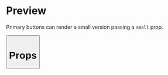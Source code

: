 

<Meta title="Button" />

# Preview

Primary buttons can render a small version passing a `small` prop.

<Preview>
  <Story name="04 - Small primary button">
    <Button
      small
      type="primary"
      onClick={action('clicked')}
      text="CTA character limit 20-25"
    />
  </Story>
</Preview>

# Props

<Props of={Button} />
